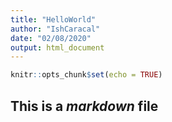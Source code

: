 ```yaml
---
title: "HelloWorld"
author: "IshCaracal"
date: "02/08/2020"
output: html_document
---
```


```r
knitr::opts_chunk$set(echo = TRUE)
```

## This is a *markdown* file